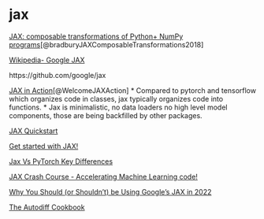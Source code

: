 # jax {.unnumbered}

[JAX: composable transformations of Python+ NumPy programs](https://github.com/google/jax#citing-jax)[@bradburyJAXComposableTransformations2018]

[Wikipedia- Google JAX](https://en.wikipedia.org/wiki/Google_JAX)

https://github.com/google/jax

[JAX in Action](https://livebook.manning.com/book/jax-in-action/welcome/v-2/)[@WelcomeJAXAction]
* Compared to pytorch and tensorflow which organizes code in classes, jax typically organizes code into functions.
* Jax is minimalistic, no data loaders no high level model components, those are being backfilled by other packages.


[JAX Quickstart](https://jax.readthedocs.io/en/latest/notebooks/quickstart.html)

[Get started with JAX!](https://github.com/gordicaleksa/get-started-with-JAX)

[Jax Vs PyTorch Key Differences](https://pythonguides.com/jax-vs-pytorch/)

[JAX Crash Course - Accelerating Machine Learning code!](https://www.youtube.com/watch?v=juo5G3t4qAo)

[Why You Should (or Shouldn't) be Using Google's JAX in 2022](https://www.assemblyai.com/blog/why-you-should-or-shouldnt-be-using-jax-in-2022/)

[The Autodiff Cookbook](https://jax.readthedocs.io/en/latest/notebooks/autodiff_cookbook.html)

